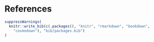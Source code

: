 # References {-}

\setlength{\parindent}{-15pt}
\setlength{\leftskip}{15pt}
\noindent

```r
suppressWarnings(
  knitr::write_bib(c(.packages(), "knitr", "rmarkdown", "bookdown",
    "cosmodown"), "bib/packages.bib")
)
```

<div id="refs"></div>

\setlength{\parindent}{15pt}
\setlength{\leftskip}{0pt}
